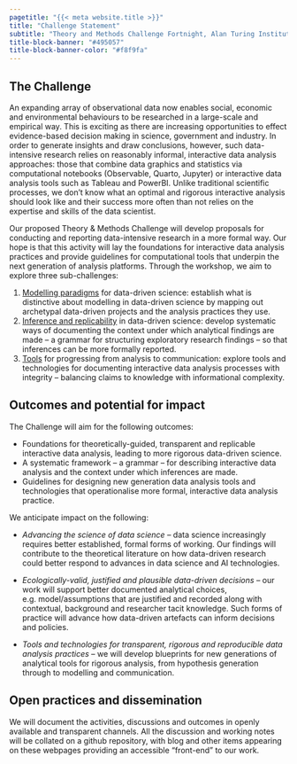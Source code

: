 ```yaml
---
pagetitle: "{{< meta website.title >}}"
title: "Challenge Statement"
subtitle: "Theory and Methods Challenge Fortnight, Alan Turing Institute"
title-block-banner: "#495057"
title-block-banner-color: "#f8f9fa"
---
```


## The Challenge

An expanding array of observational data now enables social, economic and environmental behaviours to be researched in a large-scale and empirical way. This is exciting as there are increasing opportunities to effect evidence-based decision making in science, government and industry. In order to generate insights and draw conclusions, however, such data-intensive research relies on reasonably informal, interactive data analysis approaches: those that combine data graphics and statistics via computational notebooks (Observable, Quarto, Jupyter) or interactive data analysis tools such as Tableau and PowerBI. Unlike traditional scientific processes, we don’t know what an optimal and rigorous interactive analysis should look like and their success more often than not relies on the expertise and skills of the data scientist.

Our proposed Theory & Methods Challenge will develop proposals for conducting and reporting data-intensive research in a more formal way. Our hope is that this activity will lay the foundations for interactive data analysis practices and provide guidelines for computational tools that underpin the next generation of analysis platforms. Through the workshop, we aim to explore three sub-challenges:

1. [Modelling paradigms](modelling/) for data-driven science: establish what is distinctive about modelling in data-driven science by mapping out archetypal data-driven projects and the analysis practices they use.
2. [Inference and replicability](inference/) in data-driven science: develop systematic ways of documenting the context under which analytical findings are made – a grammar for structuring exploratory research findings – so that inferences can be more formally reported.
3. [Tools](tools/) for progressing from analysis to communication: explore tools and technologies for documenting interactive data analysis processes with integrity – balancing claims to knowledge with informational complexity.

## Outcomes and potential for impact

The Challenge will aim for the following outcomes:

* Foundations for theoretically-guided, transparent and replicable interactive data analysis, leading to more rigorous data-driven science.
* A systematic framework –  a grammar – for describing interactive data analysis and the context under which inferences are made.
* Guidelines for designing new generation data analysis tools and technologies that operationalise more formal, interactive data analysis practice.

We anticipate impact on the following:

* *Advancing the science of data science* -- data science increasingly requires better established, formal forms of working. Our findings will contribute to the theoretical literature on how data-driven research  could better respond to advances in data science and AI technologies.

* *Ecologically-valid, justified and plausible data-driven decisions* -- our work will support better documented analytical choices, e.g. model/assumptions that are justified and recorded along with contextual, background and researcher tacit knowledge. Such forms of practice will advance how data-driven artefacts can inform decisions and policies.

* *Tools and technologies for transparent, rigorous and reproducible data analysis practices* – we will develop blueprints for new generations of analytical tools for rigorous analysis, from hypothesis generation through to modelling and communication.


## Open practices and dissemination

We will document the activities, discussions and outcomes in openly available and transparent channels. All the discussion and working notes will be collated on a github repository, with blog and other items appearing on these webpages providing an accessible "front-end" to our work.
